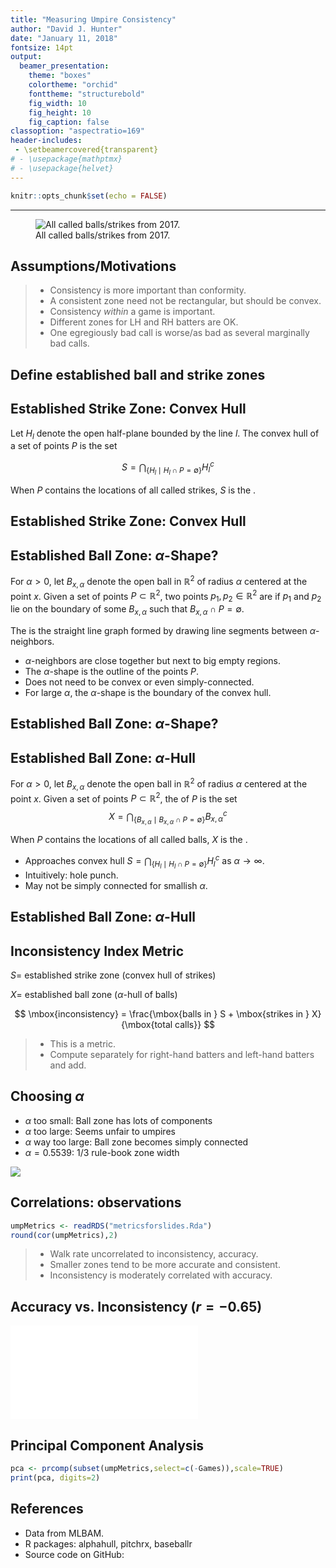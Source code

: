 ```yaml
---
title: "Measuring Umpire Consistency"
author: "David J. Hunter"
date: "January 11, 2018"
fontsize: 14pt
output: 
  beamer_presentation:
    theme: "boxes"
    colortheme: "orchid"
    fonttheme: "structurebold"
    fig_width: 10
    fig_height: 10
    fig_caption: false
classoption: "aspectratio=169"
header-includes:
 - \setbeamercovered{transparent}
# - \usepackage{mathptmx}
# - \usepackage{helvet}
---
```


```r
knitr::opts_chunk$set(echo = FALSE)
```


----

![All called balls/strikes from 2017.](docs/ballstrikecloud.png)


## Assumptions/Motivations

> - Consistency is more important than conformity.
> - A consistent zone need not be rectangular, but should be convex.
> - Consistency *within* a game is important.
> - Different zones for LH and RH batters are OK.
> - One egregiously bad call is worse/as bad as several marginally bad calls.

## Define established ball and strike zones

\begin{center}
\includegraphics{docs/bothsides.pdf}
\end{center}

## Established Strike Zone: Convex Hull

Let $H_l$ denote the open half-plane bounded by the line $l$. The convex hull of a set of points $P$ is the set

$$ S = \bigcap_{\{H_l \mid H_l \cap P = \emptyset\}} H_l^c$$

When $P$ contains the locations of all called strikes, $S$ is the \textit{established strike zone}.

## Established Strike Zone: Convex Hull

\begin{center}
\includegraphics{docs/bothsidessh.pdf}
\end{center}

## Established Ball Zone: $\alpha$-Shape?

For $\alpha>0$, let $B_{x,\alpha}$ denote the open ball in $\mathbb{R}^2$ of radius $\alpha$ centered at the point $x$.  Given a set of points $P \subset \mathbb{R}^2$, two points $p_1, p_2 \in \mathbb{R}^2$ are \textit{$\alpha$-neighbors} if $p_1$ and $p_2$ lie on the boundary of some $B_{x,\alpha}$ such that $B_{x,\alpha}\cap P = \emptyset$.  

The \textit{$\alpha$-shape} is the straight line graph formed by drawing line segments between $\alpha$-neighbors.

- $\alpha$-neighbors are close together but next to big empty regions.
- The $\alpha$-shape is the outline of the points $P$. 
- Does not need to be convex or even simply-connected.
- For large $\alpha$, the $\alpha$-shape is the boundary of the convex hull.

## Established Ball Zone: $\alpha$-Shape?

\begin{center}
\includegraphics{docs/bothsidesshbs.pdf}
\end{center}

## Established Ball Zone: $\alpha$-Hull

For $\alpha>0$, let $B_{x,\alpha}$ denote the open ball in $\mathbb{R}^2$ of radius $\alpha$ centered at the point $x$.  Given a set of points $P \subset \mathbb{R}^2$, the \textit{$\alpha$-hull} of $P$ is the set 
$$ X = \bigcap_{\{B_{x,\alpha} \mid B_{x,\alpha} \cap P = \emptyset\}} B_{x,\alpha}^c$$

When $P$ contains the locations of all called balls, $X$ is the \textit{established ball zone}.

- Approaches convex hull $S = \bigcap_{\{H_l \mid H_l \cap P = \emptyset\}} H_l^c$ as $\alpha\rightarrow \infty$.
- Intuitively: hole punch.
- May not be simply connected for smallish $\alpha$.

## Established Ball Zone: $\alpha$-Hull

\begin{center}
\includegraphics{docs/bothsidesbsh.pdf}
\end{center}

## Inconsistency Index Metric

$S =$ established strike zone (convex hull of strikes) 

$X =$ established ball zone ($\alpha$-hull of balls)

$$
\mbox{inconsistency} = \frac{\mbox{balls in } S + \mbox{strikes in } X}{\mbox{total calls}}
$$
  
> - This is a \textit{per game} metric. 
> - Compute separately for right-hand batters and left-hand batters and add. 

## Choosing $\alpha$

 - $\alpha$ too small: Ball zone has lots of components
 - $\alpha$ too large: Seems unfair to umpires
 - $\alpha$ way too large: Ball zone becomes simply connected
 - $\alpha = 0.5539$: $1/3$ rule-book zone width

![](docs/tuningalpha.png)

## Correlations: observations

```r
umpMetrics <- readRDS("metricsforslides.Rda")
round(cor(umpMetrics),2)
```

> - Walk rate uncorrelated to inconsistency, accuracy.
> - Smaller zones tend to be more accurate and consistent.
> - Inconsistency is moderately correlated with accuracy.

## Accuracy vs. Inconsistency ($r=-0.65$)
![](umpscatter3.pdf)

## Principal Component Analysis

```r
pca <- prcomp(subset(umpMetrics,select=c(-Games)),scale=TRUE)
print(pca, digits=2)
```


## References

- Data from MLBAM.
- R packages: alphahull, pitchrx, baseballr
- Source code on GitHub: \texttt{djhunter/inconsistency}
